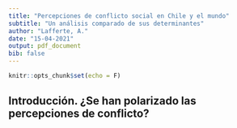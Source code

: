```yaml
---
title: "Percepciones de conflicto social en Chile y el mundo"
subtitle: "Un análisis comparado de sus determinantes"
author: "Lafferte, A."
date: "15-04-2021"
output: pdf_document
bib: false
---
```


```r
knitr::opts_chunk$set(echo = F)
```

## Introducción. ¿Se han polarizado las percepciones de conflicto?

